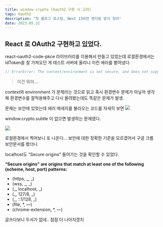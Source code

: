 ```yaml
---
title: window crypto (Oauth2 구현 시 고려)
tags: Oauth2
description: "첫 블로그 포스팅, Next 13버전 렌더링 방식 정리"
date: 2023.05.31
---
```


## React 로 OAuth2 구현하고 있었다.

react-oauth2-code-pkce 라이브러리를 이용해서 만들고 있었는데
로컬환경에서는 idToken을 잘 가져오던 게 테스트 서버에 올리니 이런 에러를 벹어냈다.

```js
// ErrorError: The context/environment is not secure, and does not support the 'crypto.subtle' module. See: https://developer.mozilla.org/en-US/docs/Web/API/Crypto/subtle for details
```

> 이건 뭐야....

context와 environment 가 문제라는 것으로 읽고 혹시 환경변수 문제가 아닐까 생각해 환경변수를 잘적용해주고 다시 올려봤는데도 똑같은 문제가 발생.

문제는 보안에 있엇는데 에러 메세지를 불러오는 코드를 자세히 보면
![](https://velog.velcdn.com/images/given/post/35c0b7a3-90dd-4345-8661-540f9cbc61f0/image.png)

window.crypto.subtle 이 없으면 발생하는 문제였다.

![](https://velog.velcdn.com/images/given/post/be3060c8-aced-4e30-9caf-5dbcb87c27ad/image.png)

로컬환경에서 찍어보니 또 나온다...
보안에 대한 정확한 기준을 모르겠어서 구글 크롬 보안문서를 봤더니

localhost도 “Secure origins” 들어가는 것을 확인할 수 있었다.

**“Secure origins” are origins that match at least one of the following (scheme, host, port) patterns:**

- (https, _, _)
- (wss, _, _)
- (_, localhost, _)
- (_, 127/8, _)
- (_, ::1/128, _)
- (file, \*, —)
- (chrome-extension, \*, —)

글쓰다보니 두서가 없네.. 점점 더 나아지겠지
